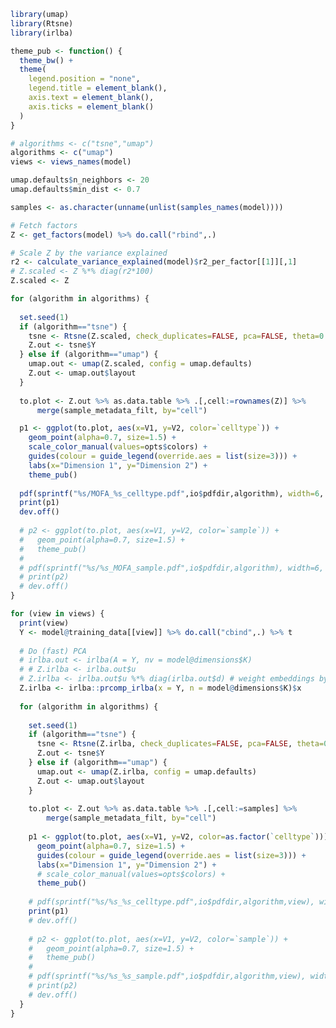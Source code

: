 ```r
library(umap)
library(Rtsne)
library(irlba)
```

```r
theme_pub <- function() {
  theme_bw() +
  theme(
    legend.position = "none",
    legend.title = element_blank(),
    axis.text = element_blank(),
    axis.ticks = element_blank()
  )
}
```

```r
# algorithms <- c("tsne","umap")
algorithms <- c("umap")
views <- views_names(model)

umap.defaults$n_neighbors <- 20
umap.defaults$min_dist <- 0.7

samples <- as.character(unname(unlist(samples_names(model))))
```

<!-- Non-linear dimensionality reduction from MOFA factors -->
```r
# Fetch factors
Z <- get_factors(model) %>% do.call("rbind",.)

# Scale Z by the variance explained
r2 <- calculate_variance_explained(model)$r2_per_factor[[1]][,1]
# Z.scaled <- Z %*% diag(r2*100)
Z.scaled <- Z

for (algorithm in algorithms) {
  
  set.seed(1)
  if (algorithm=="tsne") {
    tsne <- Rtsne(Z.scaled, check_duplicates=FALSE, pca=FALSE, theta=0.5, dims=2)
    Z.out <- tsne$Y
  } else if (algorithm=="umap") {
    umap.out <- umap(Z.scaled, config = umap.defaults)
    Z.out <- umap.out$layout
  }
  
  to.plot <- Z.out %>% as.data.table %>% .[,cell:=rownames(Z)] %>%
      merge(sample_metadata_filt, by="cell")

  p1 <- ggplot(to.plot, aes(x=V1, y=V2, color=`celltype`)) +
    geom_point(alpha=0.7, size=1.5) +
    scale_color_manual(values=opts$colors) +
    guides(colour = guide_legend(override.aes = list(size=3))) +
    labs(x="Dimension 1", y="Dimension 2") +
    theme_pub()
  
  pdf(sprintf("%s/MOFA_%s_celltype.pdf",io$pdfdir,algorithm), width=6, height=5.5, useDingbats = F)
  print(p1)
  dev.off()
  
  # p2 <- ggplot(to.plot, aes(x=V1, y=V2, color=`sample`)) +
  #   geom_point(alpha=0.7, size=1.5) +
  #   theme_pub()
  # 
  # pdf(sprintf("%s/%s_MOFA_sample.pdf",io$pdfdir,algorithm), width=6, height=4.5, useDingbats = F)
  # print(p2)
  # dev.off()
}
```

<!-- Non-linear dimensionality reduction from PCA -->
```r
for (view in views) {
  print(view)
  Y <- model@training_data[[view]] %>% do.call("cbind",.) %>% t
  
  # Do (fast) PCA
  # irlba.out <- irlba(A = Y, nv = model@dimensions$K)
  # # Z.irlba <- irlba.out$u
  # Z.irlba <- irlba.out$u %*% diag(irlba.out$d) # weight embeddings by variance explained
  Z.irlba <- irlba::prcomp_irlba(x = Y, n = model@dimensions$K)$x
  
  for (algorithm in algorithms) {
      
    set.seed(1)
    if (algorithm=="tsne") {
      tsne <- Rtsne(Z.irlba, check_duplicates=FALSE, pca=FALSE, theta=0.5, dims=2, initial_dims=model@dimensions$K)
      Z.out <- tsne$Y
    } else if (algorithm=="umap") {
      umap.out <- umap(Z.irlba, config = umap.defaults)
      Z.out <- umap.out$layout
    }
  
    to.plot <- Z.out %>% as.data.table %>% .[,cell:=samples] %>%
        merge(sample_metadata_filt, by="cell")
    
    p1 <- ggplot(to.plot, aes(x=V1, y=V2, color=as.factor(`celltype`))) +
      geom_point(alpha=0.7, size=1.5) +
      guides(colour = guide_legend(override.aes = list(size=3))) +
      labs(x="Dimension 1", y="Dimension 2") +
      # scale_color_manual(values=opts$colors) +
      theme_pub()
    
    # pdf(sprintf("%s/%s_%s_celltype.pdf",io$pdfdir,algorithm,view), width=6, height=5.5, useDingbats = F)
    print(p1)
    # dev.off()
    
    # p2 <- ggplot(to.plot, aes(x=V1, y=V2, color=`sample`)) +
    #   geom_point(alpha=0.7, size=1.5) +
    #   theme_pub()
    # 
    # pdf(sprintf("%s/%s_%s_sample.pdf",io$pdfdir,algorithm,view), width=6, height=4.5, useDingbats = F)
    # print(p2)
    # dev.off()
  }
}
```

